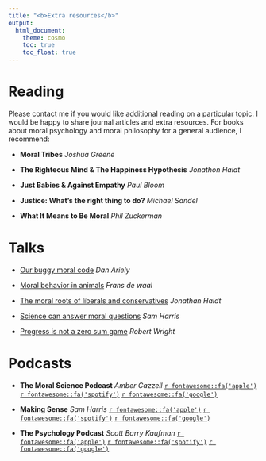 ```yaml
---
title: "<b>Extra resources</b>"
output:
  html_document:
    theme: cosmo
    toc: true
    toc_float: true
---
```


# Reading
Please contact me if you would like additional reading on a particular topic. I would be happy to share journal articles and extra resources. For books about moral psychology and moral philosophy for a general audience, I recommend:

- **Moral Tribes** *Joshua Greene*

- **The Righteous Mind & The Happiness Hypothesis** *Jonathon Haidt*

- **Just Babies & Against Empathy** *Paul Bloom*

- **Justice: What's the right thing to do?** *Michael Sandel*

- **What It Means to Be Moral** *Phil Zuckerman*

# Talks

- [Our buggy moral code](https://www.ted.com/talks/dan_ariely_our_buggy_moral_code?language=en) *Dan Ariely*

- [Moral behavior in animals](https://www.ted.com/talks/frans_de_waal_moral_behavior_in_animals?language=en) *Frans de waal*


- [The moral roots of liberals and conservatives](https://www.ted.com/talks/jonathan_haidt_the_moral_roots_of_liberals_and_conservatives) *Jonathan Haidt*

- [Science can answer moral questions](https://www.ted.com/talks/sam_harris_science_can_answer_moral_questions) *Sam Harris*


- [Progress is not a zero sum game](https://www.ted.com/talks/robert_wright_progress_is_not_a_zero_sum_game) *Robert Wright*



# Podcasts

- **The Moral Science Podcast** *Amber Cazzell* [`r fontawesome::fa('apple')`](https://podcasts.apple.com/us/podcast/the-moral-science-podcast/id1468695145) [`r fontawesome::fa('spotify')`](https://open.spotify.com/show/0GaXHC2UcuErWfKlMl3dcf) [`r fontawesome::fa('google')`](https://podcasts.google.com/feed/aHR0cHM6Ly9hbmNob3IuZm0vcy9iZGRjYmM4L3BvZGNhc3QvcnNz?hl=en)

- **Making Sense** *Sam Harris* [`r fontawesome::fa('apple')`](https://podcasts.apple.com/us/podcast/making-sense-with-sam-harris/id733163012) [`r fontawesome::fa('spotify')`](https://open.spotify.com/show/5rgumWEx4FsqIY8e1wJNAk) [`r fontawesome::fa('google')`](https://podcasts.google.com/feed/aHR0cDovL3dha2luZ3VwLmxpYnN5bi5jb20vcnNz/episode/NGZmZGJiNGZjYWJkNGYzMDlmMDQ0ZjM4Y2MwZGJjN2E)

- **The Psychology Podcast** *Scott Barry Kaufman* [`r fontawesome::fa('apple')`](https://podcasts.apple.com/us/podcast/the-psychology-podcast-with-scott-barry-kaufman/id942777522) [`r fontawesome::fa('spotify')`](https://open.spotify.com/show/4POIiQQjnQOuz0AqnLk3KZ) [`r fontawesome::fa('google')`](https://podcasts.google.com/feed/aHR0cHM6Ly9hbmNob3IuZm0vcy8yZjU1YmZjMC9wb2RjYXN0L3Jzcw==)